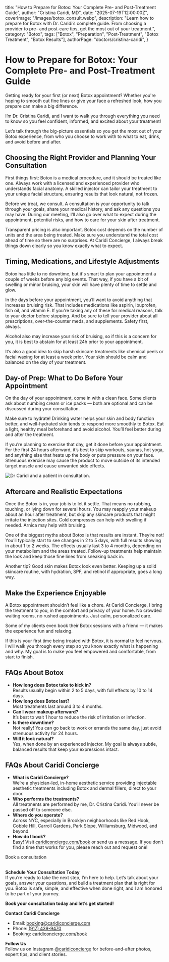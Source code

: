  title:
    "How to Prepare for Botox: Your Complete Pre- and Post-Treatment Guide",
  author: "Cristina Caridi, MD",
  date: "2025-07-19T12:00:00Z",
  coverImage: "/images/botox_consult.webp",
  description:
    "Learn how to prepare for Botox with Dr. Caridi’s complete guide. From choosing a provider to pre- and post-care tips, get the most out of your treatment.",
  category: "Botox",
  tags: ["Botox", "Preparation", "Post-Treatment", "Botox Treatment", "Botox Results"],
  authorPage: "doctors/cristina-caridi",
}

# How to Prepare for Botox: Your Complete Pre- and Post-Treatment Guide

Getting ready for your first (or next) Botox appointment? Whether you're hoping to smooth out fine lines or give your face a refreshed look, how you prepare can make a big difference.  

I’m Dr. Cristina Caridi, and I want to walk you through everything you need to know so you feel confident, informed, and excited about your treatment!  

Let’s talk through the big-picture essentials so you get the most out of your Botox experience, from who you choose to work with to what to eat, drink, and avoid before and after.


## Choosing the Right Provider and Planning Your Consultation

First things first: Botox is a medical procedure, and it should be treated like one. Always work with a licensed and experienced provider who understands facial anatomy. A skilled injector can tailor your treatment to your unique facial structure, ensuring results that look natural, not frozen.

Before we treat, we consult. A consultation is your opportunity to talk through your goals, share your medical history, and ask any questions you may have. During our meeting, I’ll also go over what to expect during the appointment, potential risks, and how to care for your skin after treatment.

Transparent pricing is also important. Botox cost depends on the number of units and the area being treated. Make sure you understand the total cost ahead of time so there are no surprises. At Caridi Concierge, I always break things down clearly so you know exactly what to expect.


## Timing, Medications, and Lifestyle Adjustments

Botox has little to no downtime, but it's smart to plan your appointment a couple of weeks before any big events. That way, if you have a bit of swelling or minor bruising, your skin will have plenty of time to settle and glow.

In the days before your appointment, you’ll want to avoid anything that increases bruising risk. That includes medications like aspirin, ibuprofen, fish oil, and vitamin E. If you're taking any of these for medical reasons, talk to your doctor before stopping. And be sure to tell your provider about all prescriptions, over-the-counter meds, and supplements. Safety first, always.  

Alcohol also may increase your risk of bruising, so if this is a concern for you, it is best to abstain for at least 24h prior to your appointment.

It’s also a good idea to skip harsh skincare treatments like chemical peels or facial waxing for at least a week prior. Your skin should be calm and balanced on the day of your treatment.


## Day-of Prep: What to Do Before Your Appointment

On the day of your appointment, come in with a clean face. Some clients ask about numbing cream or ice packs — both are optional and can be discussed during your consultation.

Make sure to hydrate! Drinking water helps your skin and body function better, and well-hydrated skin tends to respond more smoothly to Botox. Eat a light, healthy meal beforehand and avoid alcohol. You’ll feel better during and after the treatment.

If you’re planning to exercise that day, get it done before your appointment. For the first 24 hours afterward, it’s best to skip workouts, saunas, hot yoga, and anything else that heats up the body or puts pressure on your face. Strenuous exercise may cause the product to move outside of its intended target muscle and cause unwanted side effects.


![Dr Caridi and a patient in consultation.](/images/botox_appt_drcaridi.webp)


## Aftercare and Realistic Expectations

Once the Botox is in, your job is to let it settle. That means no rubbing, touching, or lying down for several hours. You may reapply your makeup about an hour after treatment, but skip any skincare products that might irritate the injection sites. Cold compresses can help with swelling if needed. Arnica may help with bruising.

One of the biggest myths about Botox is that results are instant. They’re not! You’ll typically start to see changes in 2 to 5 days, with full results showing in about 1 to 2 weeks. The effects usually last 3 to 4 months, depending on your metabolism and the areas treated. Follow-up treatments help maintain the look and keep those fine lines from sneaking back in.

Another tip? Good skin makes Botox look even better. Keeping up a solid skincare routine, with hydration, SPF, and retinol if appropriate, goes a long way.


## Make the Experience Enjoyable

A Botox appointment shouldn’t feel like a chore. At Caridi Concierge, I bring the treatment to you, in the comfort and privacy of your home. No crowded waiting rooms, no rushed appointments. Just calm, personalized care.

Some of my clients even book their Botox sessions with a friend — it makes the experience fun and relaxing.  

If this is your first time being treated with Botox, it is normal to feel nervous. I will walk you through every step so you know exactly what is happening and why. My goal is to make you feel empowered and comfortable, from start to finish.


## FAQs About Botox

- **How long does Botox take to kick in?**  
  Results usually begin within 2 to 5 days, with full effects by 10 to 14 days.
- **How long does Botox last?**  
  Most treatments last around 3 to 4 months.
- **Can I wear makeup afterward?**  
  It’s best to wait 1 hour to reduce the risk of irritation or infection.
- **Is there downtime?**  
  Not really! You can go back to work or errands the same day, just avoid strenuous activity for 24 hours.
- **Will it look natural?**  
  Yes, when done by an experienced injector. My goal is always subtle, balanced results that keep your expressions intact.


## FAQs About Caridi Concierge

- **What is Caridi Concierge?**  
  We’re a physician-led, in-home aesthetic service providing injectable aesthetic treatments including Botox and dermal fillers, direct to your door.
- **Who performs the treatments?**  
  All treatments are performed by me, Dr. Cristina Caridi. You’ll never be passed off to someone else.
- **Where do you operate?**  
  Across NYC, especially in Brooklyn neighborhoods like Red Hook, Cobble Hill, Carroll Gardens, Park Slope, Williamsburg, Midwood, and beyond.
- **How do I book?**  
  Easy! Visit [caridiconcierge.com/book](https://caridiconcierge.com/book) or send us a message. If you don’t find a time that works for you, please reach out and request one!

<PrimaryButton href="/book" variant="primary">Book a consultation</PrimaryButton>
<br />
<br />

**Schedule Your Consultation Today**  
If you’re ready to take the next step, I’m here to help. Let’s talk about your goals, answer your questions, and build a treatment plan that is right for you. Botox is safe, simple, and effective when done right, and I am honored to be part of your journey.  

**Book your consultation today and let’s get started!**


**Contact Caridi Concierge**  
- Email: [booking@caridiconcierge.com](mailto:booking@caridiconcierge.com)  
- Phone: [(917) 439-9470](tel:+1-917-439-9470)  
- Booking: [caridiconcierge.com/book](https://caridiconcierge.com/book)


**Follow Us**  
Follow us on Instagram [@caridiconcierge](https://www.instagram.com/caridiconcierge) for before-and-after photos, expert tips, and client stories.
